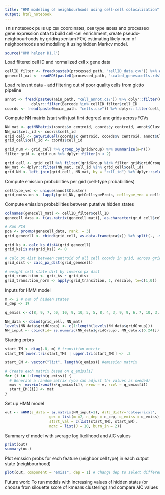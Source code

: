---
title: "HMM modeling of neighbourhoods using cell-cell colocalization"
output: html_notebook
---

This notebook pulls up cell coordinates, cell type labels and processed gene expression data to build cell-cell enrichment, create pseudo-neighbourhoods by griding xenium FOV, estimating likely num of neighborhoods and modelling it using hidden Markov model. 

```{r}
source("HMM_helper_D1.R")
```


Load filtered cell ID and normalized cell x gene data
```{r}
cellID_filter <- fread(paste0(processed_path, "cellID_data.csv")) %>% as.data.frame()
genecell_mat <- readRDS(paste0(processed_path, "scaled_genesxcells.rds"))
```


Load relevant data - add filtering out of poor quality cells from giotto pipeline 
```{r}
annot <- fread(paste0(main_path, "cell_annot.csv")) %>% dplyr::filter(Cluster != "Unlabeled") %>% 
            dplyr::filter(Barcode %in% cellID_filter$cell_ID)
coords <- fread(paste0(main_path, "cells.csv")) %>% dplyr::filter(cell_id %in% annot$Barcode)
```


Compute NN matrix (start with just first degree) and grids across FOVs
```{r}
NN_mat <- getNNMatrix(coords$x_centroid, coords$y_centroid, annot$Cluster, delaunayTriangulation = T, delaunayTriangulationDistanceThreshold = 20, delaunayNNDegrees = c(1)) %>% as.data.frame()
NN_mat$cell_id <- coords$cell_id
grid_cell <- getGridCell(coords$x_centroid, coords$y_centroid, annot$Cluster, g_n = 100) %>% droplevels()
grid_cell$cell_id <- coords$cell_id

grid_num <- grid_cell %>% group_by(gridGroup) %>% summarize(n=n())
filter_grid <- grid_num %>% dplyr::filter(n < 2)

grid_cell <- grid_cell %>% filter(!gridGroup %in% filter_grid$gridGroup) %>% droplevels()
NN_mat <- dplyr::filter(NN_mat, cell_id %in% grid_cell$cell_id)
grid_NN <- left_join(grid_cell, NN_mat, by = "cell_id") %>% dplyr::select(-cell_id) %>% split(., .$gridGroup)
```


Compute emission probabilities per grid (cell-type probabilities) 
```{r}
celltype_vec <- unique(annot$Cluster)
grid_emission <- lapply(grid_NN, getCelltypeProbs, celltype_vec = celltype_vec)
```


Compute emission probabilities between putative hidden states 
```{r}
colnames(genecell_mat) <- cellID_filter$cell_ID
genecell_data <- t(as.matrix(genecell_mat)[, as.character(grid_cell$cell_id)])

# Run PCA
pca <- prcomp(genecell_data, rank. = 3)
grid_genecell <- cbind(grid_cell, as.data.frame(pca$x)) %>% split(., .$gridGroup)

grid_ks <- calc_ks_dist4(grid_genecell) 
grid_ks[is.na(grid_ks)] <- 0

# calc px dist between centroid of all cell coords in grid, across grids 
grid_dist <- calc_px_dist(grid_genecell)

# weight cell state dist by inverse px dist 
grid_transition <- grid_ks * grid_dist
grid_transition_norm <- apply(grid_transition, 1, rescale, to=c(1,0))
```


Inputs for HMM model 
```{r}
m <- 2 # num of hidden states 
n_dep <- 19

q_emiss <- c(8, 9, 7, 10, 10, 9, 10, 5, 5, 8, 4, 3, 9, 9, 6, 7, 10, 3, 4) # categories per feature (neighbor cell type)

NN_data <- cbind(grid_cell, NN_mat)
levels(NN_data$gridGroup) <- c(1:length(levels(NN_data$gridGroup)))
NN_input <- cbind(id= as.numeric(NN_data$gridGroup), NN_data[c(6:24)])
```


Starting priors
```{r}
start_TM <- diag(.8, m) # transition matrix
start_TM[lower.tri(start_TM) | upper.tri(start_TM)] <- .2

start_EM <- vector("list", length(q_emiss)) #emission matrix

# Create each matrix based on q_emiss[i]
for (i in 1:length(q_emiss)) {
  # Generate a random matrix (you can adjust the values as needed)
  mat <- matrix(runif(m*q_emiss[i]), nrow = m, ncol = q_emiss[i])
  start_EM[[i]] <- mat
}
```


Set up HMM model 
```{r}
out <- mHMM(s_data = as.matrix(NN_input+1), data_distr='categorical', 
                    gen = list(m =2, n_dep = n_dep, q_emiss = q_emiss), 
                    start_val = c(list(start_TM), start_EM),
                    mcmc = list(J = 10, burn_in = 2))
```


Summary of model with average log likelihood and AIC values 
```{r}
print(out)
summary(out)
```


Plot emssion probs for each feature (neighbor cell type) in each output state (neighbourhood)
```{r}
plot(out, component = "emiss", dep = 1) # change dep to select different cell types 
```


Future work: To run models with increasing values of hidden states (or choose from silouette score of kmeans clustering) and compare AIC values

